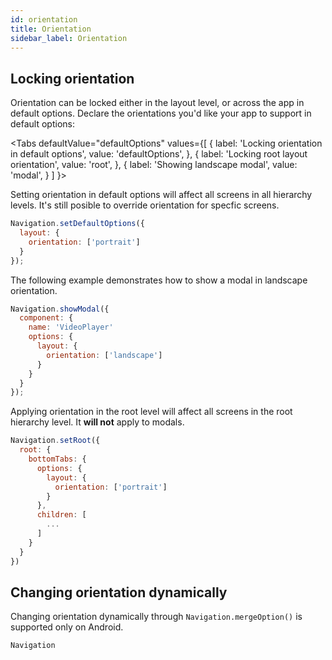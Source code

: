 ```yaml
---
id: orientation
title: Orientation
sidebar_label: Orientation
---
```



## Locking orientation
Orientation can be locked either in the layout level, or across the app in default options.
Declare the orientations you'd like your app to support in default options:

<Tabs
  defaultValue="defaultOptions"
  values={[
    { label: 'Locking orientation in default options', value: 'defaultOptions', },
    { label: 'Locking root layout orientation', value: 'root', },
    { label: 'Showing landscape modal', value: 'modal', }
  ]
}>
<TabItem value="defaultOptions">

Setting orientation in default options will affect all screens in all hierarchy levels. It's still posible to override orientation for specfic screens.

```js
Navigation.setDefaultOptions({
  layout: {
    orientation: ['portrait']
  }
});
```

</TabItem>
<TabItem value="modal">

The following example demonstrates how to show a modal in landscape orientation.

```js
Navigation.showModal({
  component: {
    name: 'VideoPlayer'
    options: {
      layout: {
        orientation: ['landscape']
      }
    }
  }
});
```

</TabItem>
<TabItem value="root">

Applying orientation in the root level will affect all screens in the root hierarchy level. It **will not** apply to modals.

```js
Navigation.setRoot({
  root: {
    bottomTabs: {
      options: {
        layout: {
          orientation: ['portrait']
        }
      },
      children: [
        ...
      ]
    }
  }
})
```

</TabItem>
</Tabs>

## Changing orientation dynamically

Changing orientation dynamically through `Navigation.mergeOption()` is supported only on Android.

```js
Navigation
```